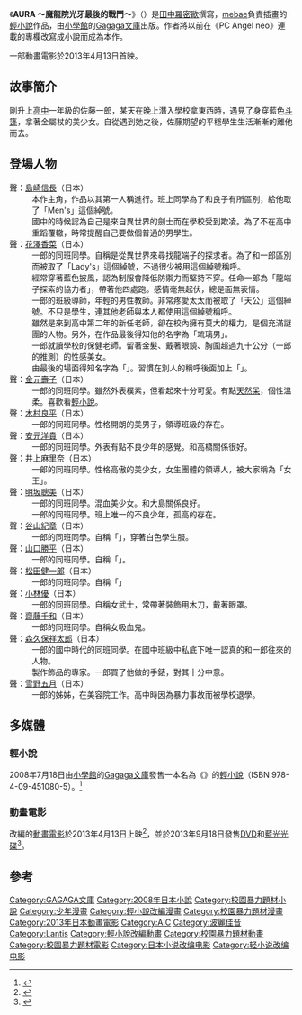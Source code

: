 {{Infobox animanga/Headerofja
|標題= AURA ～魔龍院光牙最後的戰鬥～
|圖像= 
|尺寸= 
|說明= 
|日文名稱= AURA 〜魔竜院光牙最後の闘い〜
|英文名稱= 
|假名=あうら 〜まりゅういんこうがさいごのたたかい〜
|羅馬字=Aura ~Maryuuin Kouga Saigo no Tatakai~
|類型= 戀愛喜劇
}}
{{Infobox animanga/Novel
|輕小說= 是
|著者= [[田中羅密歐|田中羅密歐]]
|插圖=[[mebae|mebae]]
|出版社={{flagicon|Japan}} [[小學館|小學館]]
|label=[[Gagaga文庫|Gagaga文庫]]
|連載雜誌= 
|開始= 2008年7月23日
|結束= 2008年7月23日
|冊數= 全1卷
}}
{{Infobox animanga/Manga
|標題 = 
|作者 = 田中羅密歐
|作畫 = [[星野倖一郎|星野倖一郎]]
|出版社 = {{flagicon|JPN}} [[小學館|小學館]]<br/>{{flagicon|TWN}} [[尖端出版|尖端出版]]
|連載雜誌 = {{flagicon|JPN}} [[週刊少年Sunday|週刊少年Sunday S]]
|label = 
|網路 = 
|發售日 = 
|開始 = 2012年4月号
|結束 = 2013年5月号
|冊數 = 全4卷
|話數 = 
|其他 = 
}}
{{Infobox animanga/MediaMix}}
{{Infobox animanga/Movie
|標題= {{lang|ja|AURA 魔竜院光牙最後の闘い}}
|導演= [[岸誠二|岸誠二]] 
|動畫製作= [[AIC|AIC ASTA]]
|上映日= 2013年4月13日
|片長= 82分鐘
|原作= [[田中羅密歐|田中羅密歐]]
|腳本= [[熊谷純|熊谷純]]
|人物設定= 森田和明
|機械設定=
|音樂= [[大島滿|大島滿]]
|其他= 
|分级=
|Copyright= 
}}
{{Infobox animanga/MediaMixFooter}}
{{Infobox animanga/Footerofja}}
《'''AURA ～魔龍院光牙最後的戰鬥～'''》（{{lang|ja|AURA 〜魔竜院光牙最後の闘い〜}}）是[[田中羅密歐|田中羅密歐]]撰寫，[[mebae|mebae]]負責插畫的[[輕小說|輕小說]]作品，由[[小學館|小學館]]的[[Gagaga文庫|Gagaga文庫]]出版。作者將以前在《PC Angel neo》連載的專欄改寫成小說而成為本作。

一部動畫電影於2013年4月13日首映。

== 故事簡介 ==
剛升上[[高中|高中]]一年級的佐藤一郎，某天在晚上潛入學校拿東西時，遇見了身穿藍色[[斗篷|斗篷]]，拿著金屬杖的美少女。自從遇到她之後，佐藤期望的平穩學生生活漸漸的離他而去。

== 登場人物 ==
;{{nihongo|佐藤 一郎|佐藤 一郎（さとう いちろう）}} 聲：[[島崎信長|島崎信長]]（日本）
:本作主角，作品以其第一人稱進行。班上同學為了和良子有所區別，給他取了「Men's」這個綽號。
:國中的時候認為自己是來自異世界的劍士而在學校受到欺凌。為了不在高中重蹈覆轍，時常提醒自己要做個普通的男學生。
;{{nihongo|佐藤 良子|佐藤 良子（さとう りょうこ）}} 聲：[[花澤香菜|花澤香菜]]（日本）
:一郎的同班同學。自稱是從異世界來尋找龍端子的探求者。為了和一郎區別而被取了「Lady's」這個綽號，不過很少被用這個綽號稱呼。
:經常穿著藍色披風，認為制服會降低防禦力而堅持不穿。任命一郎為「龍端子探索的協力者」，帶著他四處跑。感情毫無起伏，總是面無表情。
;{{nihongo|班級導師|担任}} 
:一郎的班級導師，年輕的男性教師。非常疼愛太太而被取了「天公」這個綽號。不只是學生，連其他老師與本人都使用這個綽號稱呼。
:雖然是來到高中第二年的新任老師，卻在校內擁有莫大的權力，是個充滿謎團的人物。另外，在作品最後得知他的名字為「琉璃男」。
;{{nihongo|保健老師|保健老師}}
:一郎就讀學校的保健老師。留著金髮、戴著眼鏡、胸圍超過九十公分（一郎的推測）的性感美女。
:由最後的場面得知名字為「{{nihongo|綠|みどり}}」。習慣在別人的稱呼後面加上「{{lang|ja|ちゃん}}」。
;{{nihongo|子鳩 志奈子|子鳩 志奈子（こばと しなこ）}} 聲：[[金元壽子|金元壽子]]（日本）
:一郎的同班同學。雖然外表樸素，但看起來十分可愛。有點[[天然呆|天然呆]]，個性溫柔。喜歡看[[輕小說|輕小說]]。
;{{nihongo|高橋 裕太|高橋 裕太（たかはし ゆうた）}} 聲：[[木村良平|木村良平]]（日本）
:一郎的同班同學。性格開朗的美男子，領導班級的存在。
;{{nihongo|山本|山本（やまもと）}} 聲：[[安元洋貴|安元洋貴]]（日本）
:一郎的同班同學。外表有點不良少年的感覺。和高橋關係很好。
;{{nihongo|大島 弓菜|大島 弓菜（おおしま ゆみな）}} 聲：[[井上麻里奈|井上麻里奈]]（日本）
:一郎的同班同學。性格高傲的美少女，女生團體的領導人，被大家稱為「女王」。
;{{nihongo|忌野 亞紀|忌野 アキ（いまわの アキ）}} 聲：[[明坂聰美|明坂聰美]]（日本）
:一郎的同班同學。混血美少女。和大島關係良好。
;{{nihongo|吉澤|吉沢（よしざわ）}} 
:一郎的同班同學。班上唯一的不良少年，孤高的存在。
;{{nihongo|木下|木下（きのした）}}聲：[[谷山紀章|谷山紀章]]（日本）
:一郎的同班同學。自稱「{{nihongo|寄宿英知的賢者|英知を宿した賢者}}」，穿著白色學生服。
;{{nihongo|鈴木 修|鈴木 おさむ（すずき おさむ）}}聲：[[山口勝平|山口勝平]]（日本）
:一郎的同班同學。自稱「{{nihongo|邪聖劍士Zwei Bander|邪聖剣士ツヴァイ・バンダー}}」。
;{{nihongo|安藤 辰夫|安藤 たつお（あんどう たつお）}} 聲：[[松田健一郎|松田健一郎]]（日本）
:一郎的同班同學。自稱「{{nihongo|鬥裝騎震Ignite|闘装騎震イグナイト}}」
;{{nihongo|織田|織田（おだ）}} 聲：[[小林優|小林優]]（日本）
:一郎的同班同學。自稱女武士，常帶著裝飾用木刀，戴著眼罩。
;{{nihongo|樋野|樋野（ひの）}} 聲：[[齋藤千和|齋藤千和]]（日本）
:一郎的同班同學。自稱女吸血鬼。
;{{nihongo|清水|清水（しみず）}} 聲：[[森久保祥太郎|森久保祥太郎]]（日本）
:一郎的國中時代的同班同學。在國中班級中私底下唯一認真的和一郎往來的人物。
;{{nihongo|久米|久米（くめ）}}
:製作飾品的專家。一郎買了他做的手錶，對其十分中意。
;{{nihongo|大姊|姉貴}} 聲：[[雪野五月|雪野五月]]（日本）
:一郎的姊姊，在美容院工作。高中時因為暴力事故而被學校退學。

== 多媒體 ==
===輕小說===
2008年7月18日由[[小學館|小學館]]的[[Gagaga文庫|Gagaga文庫]]發售一本名為《{{lang|ja|AURA 〜魔竜院光牙最後の闘い〜}}》的[[輕小說|輕小說]]（ISBN 978-4-09-451080-5）。<ref>{{cite web|url=http://skygarden.shogakukan.co.jp/skygarden/owa/solc_dtl?isbn=9784094510805|title=AURA　～魔竜院光牙最後の闘い～|publisher=[[小學館|小學館]]|accessdate=2013年12月8日|language=Ja|archive-date=2012年7月16日|archive-url=https://archive.today/20120716051007/http://skygarden.shogakukan.co.jp/skygarden/owa/solc_dtl?isbn=9784094510805|dead-url=yes}}</ref>
===動畫電影===
改編的[[動畫電影|動畫電影]]於2013年4月13日上映<ref>{{cite web|url=http://movie.walkerplus.com/mv52297/|title=AURA 魔竜院光牙最後の闘い|publisher=Walkerplus|language=ja|accessdate=2013年12月8日|archive-date=2013年12月12日|archive-url=https://web.archive.org/web/20131212221604/http://movie.walkerplus.com/mv52297/|dead-url=no}}</ref>，並於2013年9月18日發售[[DVD|DVD]]和[[藍光光碟|藍光光碟]]<ref>{{cite web|url=http://www.animenewsnetwork.com/news/2013-07-02/romeo-tanaka-aura-anime-film-blu-ray/dvd-slated-for-september|title=Romeo Tanaka's ''Aura'' Anime Film Blu-ray/DVD Slated for September|publisher=[[動畫新聞網|動畫新聞網]]|date=2013年7月2日|accessdate=2013年12月8日|archive-date=2013年12月17日|archive-url=https://web.archive.org/web/20131217084921/http://www.animenewsnetwork.com/news/2013-07-02/romeo-tanaka-aura-anime-film-blu-ray/dvd-slated-for-september|dead-url=no}}</ref>。
==參考==
{{reflist}}

{{岸誠二執導作品}}

{{DEFAULTSORT:Aura 〜Maryuuin Kouga Saigo no Tatakai〜}}
[[Category:GAGAGA文庫|Category:GAGAGA文庫]]
[[Category:2008年日本小說|Category:2008年日本小說]]
[[Category:校園暴力題材小說|Category:校園暴力題材小說]]
[[Category:少年漫畫|Category:少年漫畫]]
[[Category:輕小說改編漫畫|Category:輕小說改編漫畫]]
[[Category:校園暴力題材漫畫|Category:校園暴力題材漫畫]]
[[Category:2013年日本動畫電影|Category:2013年日本動畫電影]]
[[Category:AIC|Category:AIC]]
[[Category:波麗佳音|Category:波麗佳音]]
[[Category:Lantis|Category:Lantis]]
[[Category:輕小說改編動畫|Category:輕小說改編動畫]]
[[Category:校園暴力題材動畫|Category:校園暴力題材動畫]]
[[Category:校園暴力題材電影|Category:校園暴力題材電影]]
[[Category:日本小说改编电影|Category:日本小说改编电影]]
[[Category:轻小说改编电影|Category:轻小说改编电影]]